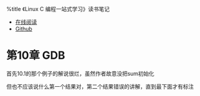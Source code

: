 %title 《Linux C 编程一站式学习》读书笔记

* [[http://akaedu.github.com/book/|在线阅读]]
* [[https://github.com/akaedu/akaedu.github.com|Github]]

= 第10章 GDB =
首先10.1的那个例子的解说很烂，虽然作者故意没把sum初始化

但也不应该说什么第一个结果对，第二个结果错误的讲解，直到最下面才有标注
